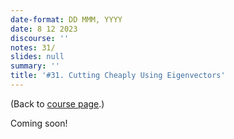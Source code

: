 ```yaml
---
date-format: DD MMM, YYYY
date: 8 12 2023
discourse: ''
notes: 31/
slides: null
summary: ''
title: '#31. Cutting Cheaply Using Eigenvectors'
---
```


(Back to [course page](../).)

Coming soon!
